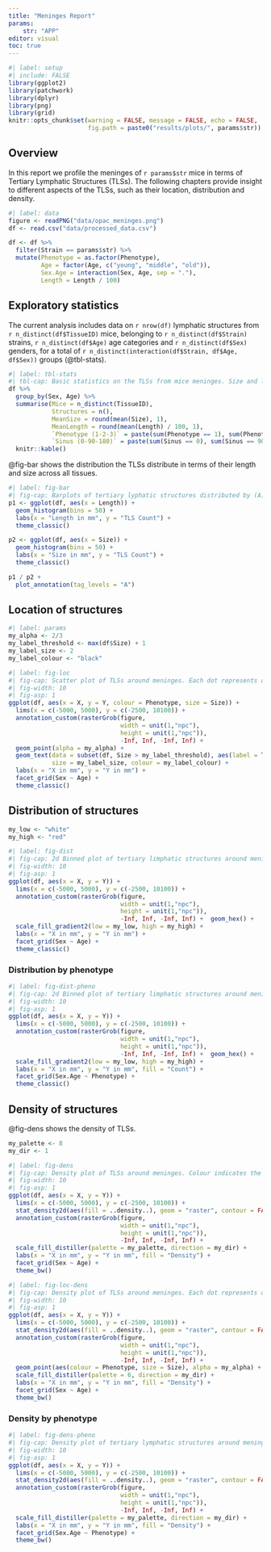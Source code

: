 ```yaml
---
title: "Meninges Report"
params:
    str: "APP"
editor: visual
toc: true
---
```


```r
#| label: setup
#| include: FALSE
library(ggplot2)
library(patchwork)
library(dplyr)
library(png)
library(grid)
knitr::opts_chunk$set(warning = FALSE, message = FALSE, echo = FALSE,
                      fig.path = paste0("results/plots/", params$str))
```

## Overview

In this report we profile the meninges of `r params$str` mice in terms of Tertiary Lymphatic Structures (TLSs). The following chapters provide insight to different aspects of the TLSs, such as their location, distribution and density.

```r
#| label: data
figure <- readPNG("data/opac_meninges.png")
df <- read.csv("data/processed_data.csv")

df <- df %>%
  filter(Strain == params$str) %>%
  mutate(Phenotype = as.factor(Phenotype),
         Age = factor(Age, c("young", "middle", "old")),
         Sex.Age = interaction(Sex, Age, sep = "."),
         Length = Length / 100)
```

## Exploratory statistics

The current analysis includes data on `r nrow(df)` lymphatic structures from `r n_distinct(df$TissueID)` mice, belonging to `r n_distinct(df$Strain)` strains, `r n_distinct(df$Age)` age categories and `r n_distinct(df$Sex)` genders, for a total of `r n_distinct(interaction(df$Strain, df$Age, df$Sex))` groups (@tbl-stats).

```r
#| label: tbl-stats
#| tbl-cap: Basic statistics on the TLSs from mice meninges. Size and length are measured in mm, whereas phenotype and sinus location are reported in terms of the number of structures per each phenotype or sinus location, respectively.
df %>%
  group_by(Sex, Age) %>%
  summarise(Mice = n_distinct(TissueID),
            Structures = n(),
            MeanSize = round(mean(Size), 1),
            MeanLength = round(mean(Length) / 100, 1),
            `Phenotype (1-2-3)` = paste(sum(Phenotype == 1), sum(Phenotype == 2), sum(Phenotype == 3), sep = "-"),
            `Sinus (0-90-180)` = paste(sum(Sinus == 0), sum(Sinus == 90), sum(Sinus == 180), sep = "-")) %>%
  knitr::kable()
```

@fig-bar shows the distribution the TLSs distribute in terms of their length and size across all tissues.

```r
#| label: fig-bar
#| fig-cap: Barplots of tertiary lyphatic structures distributed by (A) length and (B) size in mm.
p1 <- ggplot(df, aes(x = Length)) +
  geom_histogram(bins = 50) +
  labs(x = "Length in mm", y = "TLS Count") +
  theme_classic()

p2 <- ggplot(df, aes(x = Size)) +
  geom_histogram(bins = 50) +
  labs(x = "Size in mm", y = "TLS Count") +
  theme_classic()

p1 / p2 +
  plot_annotation(tag_levels = "A")
```

## Location of structures

```r
#| label: params
my_alpha <- 2/3
my_label_threshold <- max(df$Size) + 1
my_label_size <- 2
my_label_colour <- "black"
```

```r
#| label: fig-loc
#| fig-cap: Scatter plot of TLSs around meninges. Each dot represents one structure, sized by dimension, coloured by phenotype and labeled by sample. Each panel corresponds to a mice group based on sex and age category.
#| fig-width: 10
#| fig-asp: 1
ggplot(df, aes(x = X, y = Y, colour = Phenotype, size = Size)) +
  lims(x = c(-5000, 5000), y = c(-2500, 10100)) +
  annotation_custom(rasterGrob(figure, 
                               width = unit(1,"npc"), 
                               height = unit(1,"npc")), 
                               -Inf, Inf, -Inf, Inf) +
  geom_point(alpha = my_alpha) +
  geom_text(data = subset(df, Size > my_label_threshold), aes(label = TissueID),
            size = my_label_size, colour = my_label_colour) +
  labs(x = "X in mm", y = "Y in mm") +
  facet_grid(Sex ~ Age) +
  theme_classic()
```

## Distribution of structures

```r
my_low <- "white"
my_high <- "red"
```

```r
#| label: fig-dist
#| fig-cap: 2d Binned plot of tertiary limphatic structures around meninges. Colour indicates number of structures found in each hexagonal cell. Each panel corresponds to a mice group based on sex and age category.
#| fig-width: 10
#| fig-asp: 1
ggplot(df, aes(x = X, y = Y)) +
  lims(x = c(-5000, 5000), y = c(-2500, 10100)) +
  annotation_custom(rasterGrob(figure, 
                               width = unit(1,"npc"), 
                               height = unit(1,"npc")), 
                               -Inf, Inf, -Inf, Inf) +  geom_hex() +
  scale_fill_gradient2(low = my_low, high = my_high) +
  labs(x = "X in mm", y = "Y in mm") +
  facet_grid(Sex ~ Age) +
  theme_classic()
```

### Distribution by phenotype

```r
#| label: fig-dist-pheno
#| fig-cap: 2d Binned plot of tertiary limphatic structures around meninges by phenotype (1, 2 or 3). Colour indicates number of structures found in each hexagonal cell. Rows correspond to a mice group based on sex and age category, whereas columns represent phenotypes.
#| fig-width: 10
#| fig-asp: 1
ggplot(df, aes(x = X, y = Y)) +
  lims(x = c(-5000, 5000), y = c(-2500, 10100)) +
  annotation_custom(rasterGrob(figure, 
                               width = unit(1,"npc"), 
                               height = unit(1,"npc")), 
                               -Inf, Inf, -Inf, Inf) +  geom_hex() +
  scale_fill_gradient2(low = my_low, high = my_high) +
  labs(x = "X in mm", y = "Y in mm", fill = "Count") +
  facet_grid(Sex.Age ~ Phenotype) +
  theme_classic()
```

## Density of structures

@fig-dens shows the density of TLSs.

```r
my_palette <- 8
my_dir <- 1
```

```r
#| label: fig-dens
#| fig-cap: Density plot of TLSs around meninges. Colour indicates the fraction of structures found in each pixel. Each panel corresponds to a mice group based on sex and age category.
#| fig-width: 10
#| fig-asp: 1
ggplot(df, aes(x = X, y = Y)) +
  lims(x = c(-5000, 5000), y = c(-2500, 10100)) +
  stat_density2d(aes(fill = ..density..), geom = "raster", contour = FALSE) +
  annotation_custom(rasterGrob(figure, 
                               width = unit(1,"npc"), 
                               height = unit(1,"npc")), 
                               -Inf, Inf, -Inf, Inf) +
  scale_fill_distiller(palette = my_palette, direction = my_dir) +
  labs(x = "X in mm", y = "Y in mm", fill = "Density") +
  facet_grid(Sex ~ Age) +
  theme_bw()
```

```r
#| label: fig-loc-dens
#| fig-cap: Density plot of TLSs around meninges. Each dot represents one structure, sized by dimension, coloured by phenotype. Colour indicates the fraction of structures found in each pixel. Each panel corresponds to a mice group based on sex and age category.
#| fig-width: 10
#| fig-asp: 1
ggplot(df, aes(x = X, y = Y)) +
  lims(x = c(-5000, 5000), y = c(-2500, 10100)) +
  stat_density2d(aes(fill = ..density..), geom = "raster", contour = FALSE) +
  annotation_custom(rasterGrob(figure, 
                               width = unit(1,"npc"), 
                               height = unit(1,"npc")), 
                               -Inf, Inf, -Inf, Inf) +
  geom_point(aes(colour = Phenotype, size = Size), alpha = my_alpha) +
  scale_fill_distiller(palette = 6, direction = my_dir) +
  labs(x = "X in mm", y = "Y in mm", fill = "Density") +
  facet_grid(Sex ~ Age) +
  theme_bw()
```

### Density by phenotype

```r
#| label: fig-dens-pheno
#| fig-cap: Density plot of tertiary lymphatic structures around meninges by phenotype (1, 2 or 3). Colour indicates the fraction of structures found in each pixel. Rows correspond to a mice group based on sex and age category, whereas columns represent phenotypes.
#| fig-width: 10
#| fig-asp: 1
ggplot(df, aes(x = X, y = Y)) +
  lims(x = c(-5000, 5000), y = c(-2500, 10100)) +
  stat_density2d(aes(fill = ..density..), geom = "raster", contour = FALSE) +
  annotation_custom(rasterGrob(figure, 
                               width = unit(1,"npc"), 
                               height = unit(1,"npc")), 
                               -Inf, Inf, -Inf, Inf) +
  scale_fill_distiller(palette = my_palette, direction = my_dir) +
  labs(x = "X in mm", y = "Y in mm", fill = "Density") +
  facet_grid(Sex.Age ~ Phenotype) +
  theme_bw()
```
